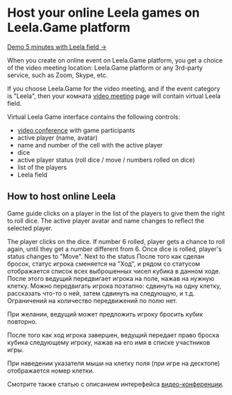 
# Host your online Leela games on Leela.Game platform

[Demo 5 minutes with Leela field &rarr;](/meet/demo-leela)

When you create on online event on Leela.Game platform, you get a choice of the video meeting location: Leela.Game platform or any 3rd-party service, such as Zoom, Skype, etc.

If you choose Leela.Game for the video meeting, and if the event category is "Leela", then your комната [video meeting](/help/en/guides/video) page will contain virtual Leela field.

Virtual Leela Game interface contains the following controls:

- [video conference](/help/en/guides/video) with game participants
- active player (name, avatar)
- name and number of the cell with the active player
- dice
- active player status (roll dice / move / numbers rolled on dice)
- list of the players
- Leela field

## How to host online Leela

Game guide clicks on a player in the list of the players to give them the right to roll dice. The active player avatar and name changes to reflect the selected player.

The player clicks on the dice. If number 6 rolled, player gets a chance to roll again, until they get a number different from 6. Once dice is rolled, player's status changes to "Move". Next to the status После того как сделан бросок, статус игрока сменяется на "Ход", и рядом со статусом отображается список всех выброшенных чисел кубика в данном ходе. После этого ведущий передвигает игрока на поле, нажав на нужную клетку. Можно передвигать игрока поэтапно: сдвинуть на одну клетку, рассказать что-то о ней, затем сдвинуть на следующую, и т.д. Ограничений на количество передвижений по полю нет.

При желании, ведущий может предложить игроку бросить кубик повторно.

После того как ход игрока завершен, ведущий передает право броска кубика следующему игроку, нажав на его имя в списке участников игры.

При наведении указателя мыши на клетку поля (при игре на десктопе) отображается номер клетки.

Смотрите также статью с описанием интерефейса [видео-конференции](/help/en/guides/video).

